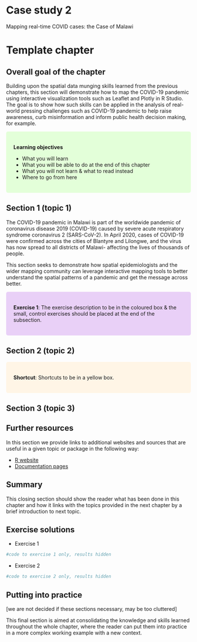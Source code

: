 # Case study 2 {#case-study2}
Mapping real-time COVID cases: the Case of Malawi


# Template chapter {#template}

## Overall goal of the chapter
Building upon the spatial data munging skills learned from the previous chapters, this section will demonstrate how to map the COVID-19 pandemic using interactive visualization tools such as Leaflet and Plotly in R Studio. The goal is to show how such skills can be applied in the analysis of real-world pressing challenges such as COVID-19 pandemic to help raise awareness, curb misinformation and inform public health decision making, for example. 



<style>
div.green { background-color:#e3ffd9; border-radius: 5px; padding: 20px;}
</style>
<div class = "green">
**Learning objectives** 

- What you will learn
- What you will be able to do at the end of this chapter
- What you will not learn & what to read instead
- Where to go from here
</div>

## Section 1 (topic 1) {#episode_1_template}
The COVID-19 pandemic in Malawi is part of the worldwide pandemic of coronavirus disease 2019 (COVID-19) caused by severe acute respiratory syndrome coronavirus 2 (SARS-CoV-2). In April 2020, cases of COVID-19 were confirmed across the cities of Blantyre and Lilongwe, and the virus has now spread to all districts of Malawi- affecting the lives of thousands of people.

This section seeks to demonstrate how spatial epidemiologists and the wider mapping community can leverage interactive mapping tools to better understand the spatial patterns of a pandemic and get the message across better. 

<style>
div.purple { background-color:#e9d0f7; border-radius: 5px; padding: 20px;}
</style>
<div class = "purple">
**Exercise 1**: The exercise description to be in the coloured box & the small, control exercises should be placed at the end of the subsection.
</div>    


## Section 2 (topic 2) {#episode_2_template}
<style>
div.yellow { background-color:#fff5e6; border-radius: 5px; padding: 20px;}
</style>
<div class = "yellow">
**Shortcut**: Shortcuts to be in a yellow box.
</div>    

## Section 3 (topic 3) {#episode_3_template}


## Further resources
In this section we provide links to additional websites and sources that are useful in a given topic or package in the following way:

- [R website](r-project.org)
- [Documentation pages](rdocumentation.org)

## Summary
This closing section should show the reader what has been done in this chapter and how it links with the topics provided in the next chapter by a brief introduction to next topic.

## Exercise solutions

- Exercise 1
```r
#code to exercise 1 only, results hidden 
```

- Exercise 2
```r
#code to exercise 2 only, results hidden
```

## Putting into practice
[we are not decided if these sections necessary, may be too cluttered]

This final section is aimed at consolidating the knowledge and skills learned throughout the whole chapter, where the reader can put them into practice in a more complex working example with a new context. 